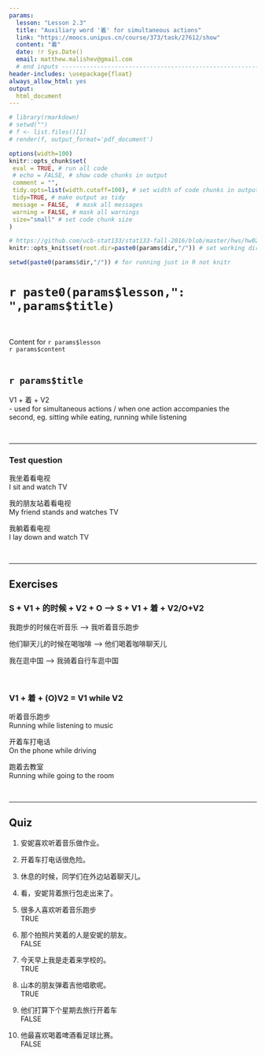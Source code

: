 ```yaml
---
params:
  lesson: "Lesson 2.3"
  title: "Auxiliary word '着' for simultaneous actions"        
  link: "https://moocs.unipus.cn/course/373/task/27612/show"
  content: "着"  
  date: !r Sys.Date()
  email: matthew.malishev@gmail.com    
  # end inputs ---------------------------------------------------------------
header-includes: \usepackage{float}
always_allow_html: yes
output:
  html_document 
---
```


```r
# library(rmarkdown)
# setwd("")
# f <- list.files()[1]
# render(f, output_format='pdf_document')
```

```r
options(width=100)
knitr::opts_chunk$set(
 eval = TRUE, # run all code
 # echo = FALSE, # show code chunks in output 
 comment = "",
 tidy.opts=list(width.cutoff=100), # set width of code chunks in output
 tidy=TRUE, # make output as tidy
 message = FALSE,  # mask all messages
 warning = FALSE, # mask all warnings 
 size="small" # set code chunk size
)

# https://github.com/ucb-stat133/stat133-fall-2016/blob/master/hws/hw02-tables-ggplot.Rmd
knitr::opts_knit$set(root.dir=paste0(params$dir,"/")) # set working dir

setwd(paste0(params$dir,"/")) # for running just in R not knitr
```

# `r paste0(params$lesson,": ",params$title)`    
\  

Content for `r params$lesson`  
`r params$content`      
\  

<!-- ____________________________________________________________________________ -->
<!-- ____________________________________________________________________________ -->
<!-- ____________________________________________________________________________ -->
<!-- start body -->  
  
## `r params$title`    

V1 + 着 + V2    
- used for simultaneous actions / when one action accompanies the second, eg. sitting while eating, running while listening   

\  

******      
  
### Test question  

我坐着看电视  
I sit and watch TV  

我的朋友站着看电视  
My friend stands and watches TV  

我躺着看电视  
I lay down and watch TV  

\  

******      
  
## Exercises    

### S + V1 + 的时候 + V2 + O ---> S + V1 + 着 + V2/O+V2  

我跑步的时候在听音乐 ---> 我听着音乐跑步    

他们聊天儿的时候在喝咖啡 ---> 他们喝着咖啡聊天儿    

我在逛中国 ---> 我骑着自行车逛中国      

\  

### V1 + 着 + (O)V2 = V1 while V2          

听着音乐跑步  
Running while listening to music  

开着车打电话      
On the phone while driving     

跑着去教室  
Running while going to the room    






\  

******      
  
## Quiz    

1.    
安妮喜欢听着音乐做作业。  

2.  
开着车打电话很危险。  

3.    
休息的时候，同学们在外边站着聊天儿。  

4.  
看，安妮背着旅行包走出来了。  

5.  
很多人喜欢听着音乐跑步    
TRUE  

6.    
那个拍照片笑着的人是安妮的朋友。  
FALSE    
  
7.  
今天早上我是走着来学校的。    
TRUE    

8.  
山本的朋友弹着吉他唱歌呢。  
TRUE  

9.  
他们打算下个星期去旅行开着车  
FALSE  

10.  
他最喜欢喝着啤酒看足球比赛。   
FALSE         




  


  









